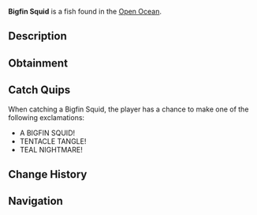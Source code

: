 {{FishInfobox
|image          = Bigfin Squid.png
|rarity         = Mythical
|sea            = Second Sea
|location       = [[Open Ocean]]
|sublocation    = 
|sources        = Fishing Rod
|radar_location = 
|prog_speed     = -72
|xp             = 1400
|weather        = Foggy
|time           = Night
|season         = Autumn
|bait           = Crystal Bananas
|base_weight    = 230
|base_value     = 2700
|weight_range   = 135
|base_chance    = 10
|base_resil     = 8
}}
'''Bigfin Squid''' is a {{Rarity|Mythical}} fish found in the [[Open Ocean]].

== Description ==
{{Description|A unique black squid with absurdly long, thin tentacles and light teal accents.|Bestiary Entry}}

== Obtainment ==
{{Description|It drifts where the fog hides the abyss.|Bestiary Hint}}
{{Fish Availability|
Open Ocean
Open Ocean/Sea Leviathan
|top_rods      = 
Free Spirit Rod\20423.12\89444.24;
Egg Rod\16691.43\78782.34;
Verdant Shear Rod\15883.35\85294.7;
Blazebringer Rod\15639.27\74727.28;
Great Dreamer Rod\15538.05\73524.11;
Frostfire Rod\12950.19\40507.08;
Steady Rod\11038.66\36903.29;
Magma Rod\12904.41\37291.34;
Firefly Rod\13855.01\79957.96;
Brick Built Rod\11209.14\68861.69;
Long Rod\8461.45\49663.74;
Trident Rod\13593.74\59571.83;
Seraphic Rod\11399.76\53806.06;
Ethereal Prism Rod\11246.65\53154.11;
No-Life Rod\10879.43\50722.11;
Challenger's Rod\10677.2\49851.45;
Rod Of The Forgotten Fang\10242.37\48280.94;
Rod Of The Exalted One\9996.17\47417.09;
Rod Of The Depths\9573.06\44946.58;
Depthseeker Rod\9466.35\43421.55;
Volcanic Rod\9167.41\42589.37;
Avalanche Rod\9120.69\41735.63;
Zeus Rod\9009.53\41855.9
|recommended   = Free Spirit Rod
}}

== Catch Quips ==
When catching a Bigfin Squid, the player has a chance to make one of the following exclamations:
* A BIGFIN SQUID!
* TENTACLE TANGLE!
* TEAL NIGHTMARE!

== Change History ==
{{Change History|{{subst:Current Version}}}}

== Navigation ==
{{Fish Navbox|Open Ocean}}